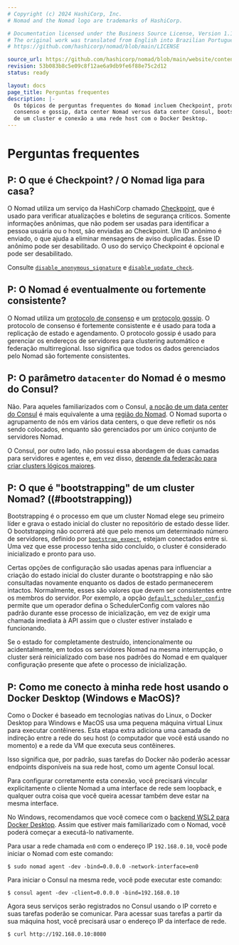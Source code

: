 ```yaml
---
# Copyright (c) 2024 HashiCorp, Inc.
# Nomad and the Nomad logo are trademarks of HashiCorp.

# Documentation licensed under the Business Source License, Version 1.1.
# The original work was translated from English into Brazilian Portuguese.
# https://github.com/hashicorp/nomad/blob/main/LICENSE

source_url: https://github.com/hashicorp/nomad/blob/main/website/content/docs/faq.mdx
revision: 53b083b8c5e09c8f12ae6a9db9fe6f88e75c2d12
status: ready

layout: docs
page_title: Perguntas frequentes
description: |-
  Os tópicos de perguntas frequentes do Nomad incluem Checkpoint, protocolos de
  consenso e gossip, data center Nomad versus data center Consul, bootstrapping
  de um cluster e conexão a uma rede host com o Docker Desktop.
---
```


# Perguntas frequentes

## P: O que é Checkpoint? / O Nomad liga para casa?

O Nomad utiliza um serviço da HashiCorp chamado
[Checkpoint](https://checkpoint.hashicorp.com), que é usado para verificar
atualizações e boletins de segurança críticos.
Somente informações anônimas, que não podem ser usadas para identificar a pessoa
usuária ou o host, são enviadas ao Checkpoint.
Um ID anônimo é enviado, o que ajuda a eliminar mensagens de aviso duplicadas.
Esse ID anônimo pode ser desabilitado.
O uso do serviço Checkpoint é opcional e pode ser desabilitado.

Consulte
[`disable_anonymous_signature`](/nomad/docs/configuration#disable_anonymous_signature)
e [`disable_update_check`](/nomad/docs/configuration#disable_update_check).

## P: O Nomad é eventualmente ou fortemente consistente?

O Nomad utiliza um
[protocolo de consenso](/nomad/docs/architecture/cluster/consensus) e um
[protocolo gossip](/nomad/docs/architecture/security/gossip).
O protocolo de consenso é fortemente consistente e é usado para toda a
replicação de estado e agendamento.
O protocolo gossip é usado para gerenciar os endereços de servidores para
clustering automático e federação multirregional.
Isso significa que todos os dados gerenciados pelo Nomad são fortemente
consistentes.

## P: O parâmetro `datacenter` do Nomad é o mesmo do Consul?

Não.
Para aqueles familiarizados com o Consul,
[a noção de um data center do Consul][consul_dc] é mais equivalente a uma
[região do Nomad][nomad_region].
O Nomad suporta o agrupamento de nós em vários data centers, o que deve refletir
os nós sendo colocados, enquanto são gerenciados por um único conjunto de
servidores Nomad.

O Consul, por outro lado, não possui essa abordagem de duas camadas para
servidores e agentes e, em vez disso,
[depende da federação para criar clusters lógicos maiores][consul_fed].

## P: O que é "bootstrapping" de um cluster Nomad? ((#bootstrapping))

Bootstrapping é o processo em que um cluster Nomad elege seu primeiro líder e
grava o estado inicial do cluster no repositório de estado desse líder.
O bootstrapping não ocorrerá até que pelo menos um determinado número de
servidores, definido por [`bootstrap_expect`], estejam conectados entre si.
Uma vez que esse processo tenha sido concluído, o cluster é considerado
inicializado e pronto para uso.

Certas opções de configuração são usadas apenas para influenciar a criação do
estado inicial do cluster durante o bootstrapping e não são consultadas
novamente enquanto os dados de estado permanecerem intactos.
Normalmente, esses são valores que devem ser consistentes entre os membros do
servidor.
Por exemplo, a opção [`default_scheduler_config`] permite que um operador defina
o SchedulerConfig com valores não padrão durante esse processo de inicialização,
em vez de exigir uma chamada imediata à API assim que o cluster estiver
instalado e funcionando.

Se o estado for completamente destruído, intencionalmente ou acidentalmente, em
todos os servidores Nomad na mesma interrupção, o cluster será reinicializado
com base nos padrões do Nomad e em qualquer configuração presente que afete o
processo de inicialização.

## P: Como me conecto à minha rede host usando o Docker Desktop (Windows e MacOS)?

Como o Docker é baseado em tecnologias nativas do Linux, o Docker Desktop para
Windows e MacOS usa uma pequena máquina virtual Linux para executar contêineres.
Esta etapa extra adiciona uma camada de indireção entre a rede do seu host (o
computador que você está usando no momento) e a rede da VM que executa seus
contêineres.

Isso significa que, por padrão, suas tarefas do Docker não poderão acessar
endpoints disponíveis na sua rede host, como um agente Consul local.

Para configurar corretamente esta conexão, você precisará vincular
explicitamente o cliente Nomad a uma interface de rede sem loopback, e qualquer
outra coisa que você queira acessar também deve estar na mesma interface.

No Windows, recomendamos que você comece com o
[backend WSL2 para Docker Desktop][wsl2-docker].
Assim que estiver mais familiarizado com o Nomad, você poderá começar a
executá-lo nativamente.

Para usar a rede chamada `en0` com o endereço IP `192.168.0.10`, você pode
iniciar o Nomad com este comando:

```shell-session
$ sudo nomad agent -dev -bind=0.0.0.0 -network-interface=en0
```

Para iniciar o Consul na mesma rede, você pode executar este comando:

```shell-session
$ consul agent -dev -client=0.0.0.0 -bind=192.168.0.10
```

Agora seus serviços serão registrados no Consul usando o IP correto e suas
tarefas poderão se comunicar.
Para acessar suas tarefas a partir da sua máquina host, você precisará usar o
endereço IP da interface de rede.

```shell-session
$ curl http://192.168.0.10:8080
```

[consul_dc]: /consul/docs/agent/config/config-files#datacenter
[consul_fed]: /consul/tutorials/networking/federation-gossip-wan
[nomad_region]: /nomad/docs/configuration#datacenter
[`bootstrap_expect`]: /nomad/docs/configuration/server#bootstrap_expect
[`default_scheduler_config`]: /nomad/docs/configuration/server#default_scheduler_config
[wsl2-docker]: https://docs.docker.com/docker-for-windows/wsl/

